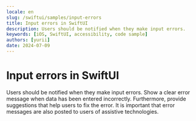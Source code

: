 ```yaml
---
locale: en
slug: /swiftui/samples/input-errors
title: Input errors in SwiftUI
description: Users should be notified when they make input errors.
keywords: [iOS, SwiftUI, accessibility, code sample]
authors: [yurii]
date: 2024-07-09
---
```


# Input errors in SwiftUI

Users should be notified when they make input errors. Show a clear error message when data has been entered incorrectly. Furthermore, provide suggestions that help users to fix the error. It is important that error messages are also posted to users of assistive technologies.

<CodeSample id="input-errors" framework="swiftui" locale="en"/>
